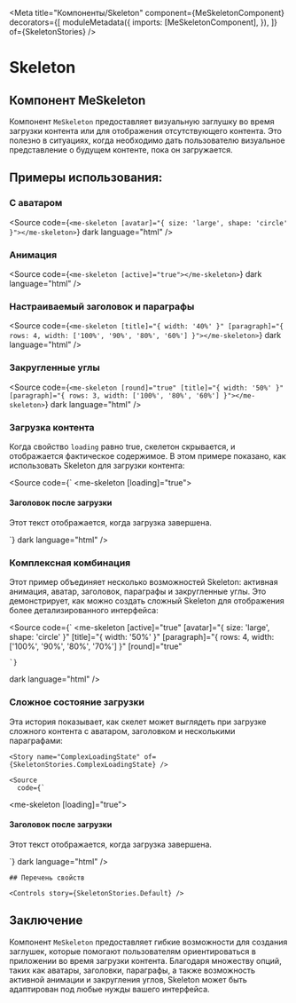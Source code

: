 
<Meta
  title="Компоненты/Skeleton"
  component={MeSkeletonComponent}
  decorators={[
    moduleMetadata({
      imports: [MeSkeletonComponent],
    }),
    ]}
  of={SkeletonStories}
/>

# Skeleton

## Компонент MeSkeleton

Компонент `MeSkeleton` предоставляет визуальную заглушку во время загрузки контента или для отображения отсутствующего контента. Это полезно в ситуациях, когда необходимо дать пользователю визуальное представление о будущем контенте, пока он загружается.

<Story name="Default" of={SkeletonStories.Default} />
<Controls of={SkeletonStories.Default} />

<Source of={SkeletonStories.Default} dark />

## Примеры использования:

### С аватаром

<Story name="WithAvatar" of={SkeletonStories.WithAvatar} />

<Source
  code={`<me-skeleton [avatar]="{ size: 'large', shape: 'circle' }"></me-skeleton>`}
  dark
  language="html"
/>

### Анимация

<Story name="ActiveAnimation" of={SkeletonStories.ActiveAnimation} />

<Source
  code={`<me-skeleton [active]="true"></me-skeleton>`}
  dark
  language="html"
/>

### Настраиваемый заголовок и параграфы

<Story name="CustomTitleAndParagraph" of={SkeletonStories.CustomTitleAndParagraph} />

<Source
  code={`<me-skeleton [title]="{ width: '40%' }" [paragraph]="{ rows: 4, width: ['100%', '90%', '80%', '60%'] }"></me-skeleton>`}
  dark
  language="html"
/>

### Закругленные углы

<Story name="Rounded" of={SkeletonStories.Rounded} />

<Source
  code={`<me-skeleton [round]="true" [title]="{ width: '50%' }" [paragraph]="{ rows: 3, width: ['100%', '80%', '60%'] }"></me-skeleton>`}
  dark
  language="html"
/>

### Загрузка контента

Когда свойство `loading` равно true, скелетон скрывается, и отображается фактическое содержимое. В этом примере показано, как использовать Skeleton для загрузки контента:

<Story name="Loading" of={SkeletonStories.Loading} />

<Source
  code={`
<me-skeleton [loading]="true">
  <div>
    <h4>Заголовок после загрузки</h4>
    <p>Этот текст отображается, когда загрузка завершена.</p>
  </div>
</me-skeleton>
`}
  dark
  language="html"
/>

### Комплексная комбинация

Этот пример объединяет несколько возможностей Skeleton: активная анимация, аватар, заголовок, параграфы и закругленные углы. Это демонстрирует, как можно создать сложный Skeleton для отображения более детализированного интерфейса:

  <Story name="ComplexCombination" of={SkeletonStories.ComplexCombination} />

  <Source
    code={`
  <me-skeleton
    [active]="true"
    [avatar]="{ size: 'large', shape: 'circle' }"
    [title]="{ width: '50%' }"
    [paragraph]="{ rows: 4, width: ['100%', '90%', '80%', '70%'] }"
    [round]="true"
  ></me-skeleton>
    `}
  dark
  language="html"
/>

### Сложное состояние загрузки

Эта история показывает, как скелет может выглядеть при загрузке сложного контента с аватаром, заголовком и несколькими параграфами:

    <Story name="ComplexLoadingState" of={SkeletonStories.ComplexLoadingState} />

    <Source
      code={`
  <me-skeleton [loading]="true">
    <div>
    <h4>Заголовок после загрузки</h4>
    <p>Этот текст отображается, когда загрузка завершена.</p>
    </div>
    </me-skeleton>
    `}
      dark
      language="html"
    />

    ## Перечень свойств

    <Controls story={SkeletonStories.Default} />

## Заключение

Компонент `MeSkeleton` предоставляет гибкие возможности для создания заглушек, которые помогают пользователям ориентироваться в приложении во время загрузки контента. Благодаря множеству опций, таких как аватары, заголовки, параграфы, а также возможность активной анимации и закругления углов, Skeleton может быть адаптирован под любые нужды вашего интерфейса.
